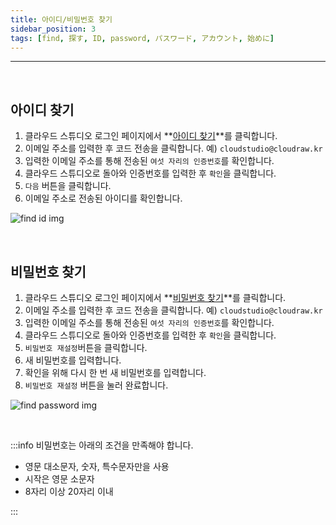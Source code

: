 ```yaml
---
title: 아이디/비밀번호 찾기
sidebar_position: 3
tags: [find, 探す, ID, password, パスワード, アカウント, 始めに]
---
```



<hr />
<br />

## 아이디 찾기

1. 클라우드 스튜디오 로그인 페이지에서 **[아이디 찾기](https://cstudio.app/forgot/id)**를 클릭합니다.
2. 이메일 주소를 입력한 후 코드 전송을 클릭합니다. 예) `cloudstudio@cloudraw.kr`
3. 입력한 이메일 주소를 통해 전송된 `여섯 자리의 인증번호`를 확인합니다.
4. 클라우드 스튜디오로 돌아와 인증번호를 입력한 후 `확인`을 클릭합니다.
5. `다음` 버튼을 클릭합니다.
6. 이메일 주소로 전송된 아이디를 확인합니다.

<div className={styles.imgWrap}>
    <img src={findId} alt="find id img" />
</div>

<p>&nbsp;</p>

## 비밀번호 찾기

1. 클라우드 스튜디오 로그인 페이지에서 **[비밀번호 찾기](https://cstudio.app/forgot/pw)**를 클릭합니다.
2. 이메일 주소를 입력한 후 코드 전송을 클릭합니다. 예) `cloudstudio@cloudraw.kr`
3. 입력한 이메일 주소를 통해 전송된 `여섯 자리의 인증번호`를 확인합니다.
4. 클라우드 스튜디오로 돌아와 인증번호를 입력한 후 `확인`을 클릭합니다.
5. `비밀번호 재설정`버튼을 클릭합니다.
6. 새 비밀번호를 입력합니다.
7. 확인을 위해 다시 한 번 새 비밀번호를 입력합니다.
8. `비밀번호 재설정` 버튼을 눌러 완료합니다.

<div className={styles.imgWrap}>
    <img src={findPassword} alt="find password img" />
</div>

<p>&nbsp;</p>

:::info
비밀번호는 아래의 조건을 만족해야 합니다.

-   영문 대소문자, 숫자, 특수문자만을 사용
-   시작은 영문 소문자
-   8자리 이상 20자리 이내

:::
